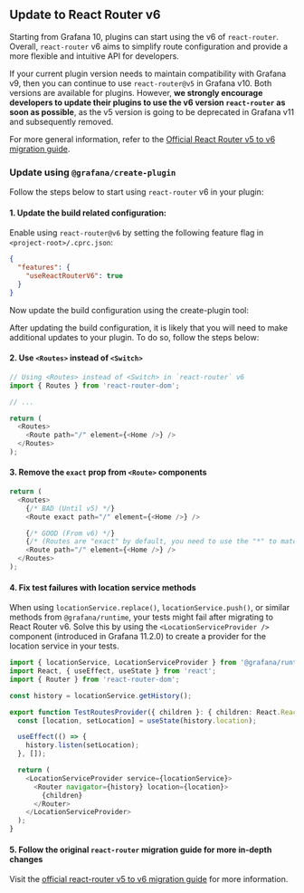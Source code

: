 
## Update to React Router v6

Starting from Grafana 10, plugins can start using the v6 of `react-router`. Overall, `react-router` v6 aims to simplify route configuration and provide a more flexible and intuitive API for developers.

If your current plugin version needs to maintain compatibility with Grafana v9, then you can continue to use `react-router@v5` in Grafana v10. Both versions are available for plugins. However, **we strongly encourage developers to update their plugins to use the v6 version `react-router` as soon as possible**, as the v5 version is going to be deprecated in Grafana v11 and subsequently removed.

For more general information, refer to the [Official React Router v5 to v6 migration guide](https://reactrouter.com/en/main/upgrading/v5).

### Update using `@grafana/create-plugin`

Follow the steps below to start using `react-router` v6 in your plugin:

#### 1. Update the build related configuration:

Enable using `react-router@v6` by setting the following feature flag in `<project-root>/.cprc.json`:

```json title="<project-root>/.cprc.json"
{
  "features": {
    "useReactRouterV6": true
  }
}
```

Now update the build configuration using the create-plugin tool:

<UpdateNPM />

After updating the build configuration, it is likely that you will need to make additional updates to your plugin. To do so, follow the steps below:

#### 2. Use `<Routes>` instead of `<Switch>`

```typescript title="src/Routes.tsx"
// Using <Routes> instead of <Switch> in `react-router` v6
import { Routes } from 'react-router-dom';

// ...

return (
  <Routes>
    <Route path="/" element={<Home />} />
  </Routes>
);
```

#### 3. Remove the `exact` prop from `<Route>` components

```typescript title="src/Routes.tsx"
return (
  <Routes>
    {/* BAD (Until v5) */}
    <Route exact path="/" element={<Home />} />

    {/* GOOD (From v6) */}
    {/* (Routes are "exact" by default, you need to use the "*" to match sub-routes) */}
    <Route path="/" element={<Home />} />
  </Routes>
);
```

#### 4. Fix test failures with location service methods

When using `locationService.replace()`, `locationService.push()`, or similar methods from `@grafana/runtime`, your tests might fail after migrating to React Router v6. Solve this by using the `<LocationServiceProvider />` component (introduced in Grafana 11.2.0) to create a provider for the location service in your tests.

```typescript title="test/test-utils.tsx"
import { locationService, LocationServiceProvider } from '@grafana/runtime';
import React, { useEffect, useState } from 'react';
import { Router } from 'react-router-dom';

const history = locationService.getHistory();

export function TestRoutesProvider({ children }: { children: React.ReactNode }) {
  const [location, setLocation] = useState(history.location);

  useEffect(() => {
    history.listen(setLocation);
  }, []);

  return (
    <LocationServiceProvider service={locationService}>
      <Router navigator={history} location={location}>
        {children}
      </Router>
    </LocationServiceProvider>
  );
}
```

#### 5. Follow the original `react-router` migration guide for more in-depth changes

Visit the [official react-router v5 to v6 migration guide](https://reactrouter.com/en/main/upgrading/v5) for more information.
